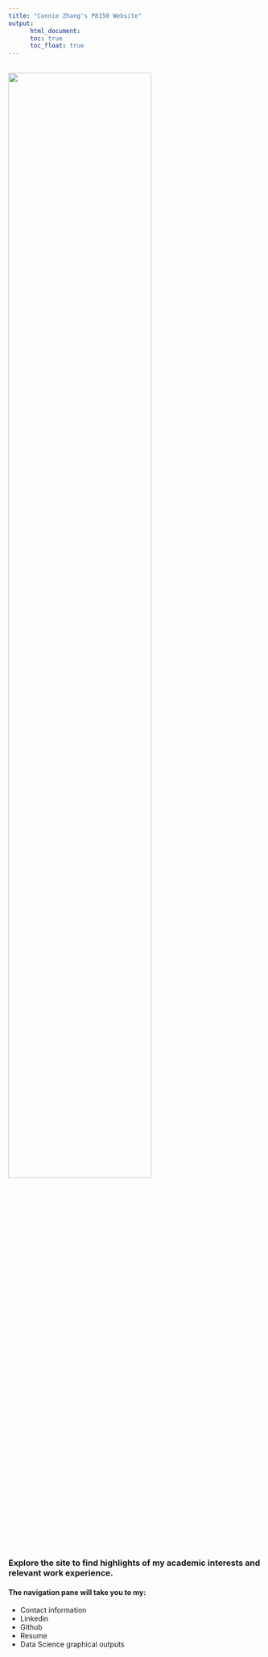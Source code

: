 ```yaml
---
title: "Connie Zhang's P8150 Website"
output:
      html_document:
      toc: true 
      toc_float: true
---
```


<br/>
<img src="images/IMG_5760.jpeg" style="width:75%">

### Explore the site to find highlights of my academic interests and relevant work experience. 
#### The navigation pane will take you to my:
* Contact information
* Linkedin
* Github 
* Resume
* Data Science graphical outputs